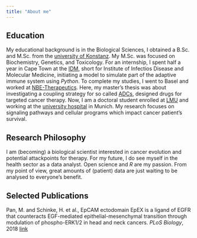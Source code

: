 ```yaml
---
title: "About me"
---
```


## Education

My educational background is in the Biological Sciences, I obtained a B.Sc. and M.Sc. from the [university of Konstanz](https://www.uni-konstanz.de/en/). My M.Sc. was focused on Biochemistry, Genetics, and Toxicology. For an internship, I spent half a year in Cape Town at the [IDM](http://www.idm.uct.ac.za/), short for Institute of Infectios Disease and Molecular Medicine, initiating a model to simulate part of the adaptive immune system using *Python*. To complete my studies, I went to Basel and worked at [NBE-Therapeutics](https://www.nbe-therapeutics.com/). Here, my master's thesis was about investigating a coupling strategy for so called [ADCs](https://en.wikipedia.org/wiki/Antibody-drug_conjugate), designed drugs for targeted cancer therapy. Now, I am a doctoral student enrolled at [LMU](https://www.uni-muenchen.de/index.html) and working at the [university hospital](https://www.lmu-klinikum.de/) in Munich. My research focuses on signaling pathways and cellular programs which impact cancer patient's survival.

## Research Philosophy

I am (becoming) a biological scientist interested in cancer evolution and potential attackpoints for therapy. For my future, I do see myself in the health sector as a data analyst. Open science and *R* are my passion. From my point of view, great amounts of (patient) data are just waiting to be analysed to everyone's benefit.

## Selected Publications

Pan, M. and Schinke, H. et al., EpCAM ectodomain EpEX is a ligand of EGFR that
counteracts EGF-mediated epithelial-mesenchymal transition through modulation of
phospho-ERK1/2 in head and neck cancers. *PLoS Biology*, 2018 [link](https://journals.plos.org/plosbiology/article?id=10.1371/journal.pbio.2006624)